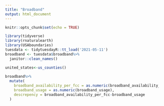 ```yaml
---
title: "Broadband"
output: html_document
---
```


```r
knitr::opts_chunk$set(echo = TRUE)
```

```r
library(tidyverse)
library(rnaturalearth)
library(USAboundaries)
tuesdata <- tidytuesdayR::tt_load('2021-05-11')
broadband <- tuesdata$broadband%>%
  janitor::clean_names()

united_states<-us_counties()
  
broadband%>%
  mutate(
    broadband_availability_per_fcc = as.numeric(broadband_availability_per_fcc),
    broadband_usage = as.numeric(broadband_usage),
    descrepency = broadband_availability_per_fcc-broadband_usage
  )
```

